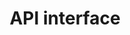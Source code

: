 ---
title: 'API interface'
version: 'v2'
description: 'The API interface is under development, so stay tuned.'
---